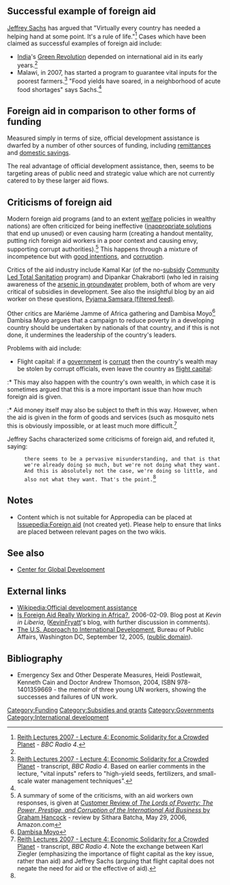 {{topic header| default.png |Official development assistance}}
==Successful example of foreign aid==
[[Jeffrey Sachs]]{{w|Jeffrey Sachs}} has argued that "Virtually every country has needed a helping hand at some point. It's a rule of life."<ref name="SOLIDARITY">[http://www.bbc.co.uk/radio4/reith2007/lecture4.shtml Reith Lectures 2007 - Lecture 4: Economic Solidarity for a Crowded Planet] -  ''BBC Radio 4''.</ref> Cases which have been claimed as successful examples of foreign aid include:
* [[India]]'s [[Green Revolution]]{{w|Green Revolution}} depended on international aid in its early years.<ref name="SOLIDARITY"/>
* Malawi, in 2007, has started a program to guarantee vital inputs for the poorest farmers.<ref>[http://www.bbc.co.uk/radio4/reith2007/lecture4.shtml Reith Lectures 2007 - Lecture 4: Economic Solidarity for a Crowded Planet] - transcript, ''BBC Radio 4''. Based on earlier comments in the lecture, "vital inputs" refers to "high-yield seeds, fertilizers, and small-scale water management techniques".</ref> "Food yields have soared, in a neighborhood of acute food shortages" says Sachs.<ref name="SOLIDARITY"/>

==Foreign aid in comparison to other forms of funding==
Measured simply in terms of size, official development assistance is dwarfed by a number of other sources of funding, including [[remittances]] and [[domestic savings]]. 

The real advantage of official development assistance, then, seems to be targeting areas of public need and strategic value which are not currently catered to by these larger aid flows. 

==Criticisms of foreign aid==

Modern foreign aid programs (and to an extent [[welfare]] policies in wealthy nations) are often criticized for being ineffective ([[inappropriate solutions]] that end up unused) or even causing harm (creating a handout mentality, putting rich foreign aid workers in a poor context and causing envy, supporting corrupt authorities).<ref>A summary of some of the criticisms, with an aid workers own responses, is given at [http://www.amazon.com/review/R2DEVDJMYZZT4E/ref=cm_cr_rdp_perm Customer Review of ''The Lords of Poverty: The Power, Prestige, and Corruption of the International Aid Business'' by Graham Hancock] - review by Sithara Batcha, May 29, 2006, Amazon.com</ref> This happens through a mixture of incompetence but with [[Good intentions, disastrous outcomes|good   intentions]], and [[corruption]].

Critics of the aid industry include Kamal Kar (of the no-[[subsidy]] [[Community Led Total Sanitation]] program) and Dipankar Chakraborti (who led in raising awareness of the [[arsenic in groundwater]] problem, both of whom are very critical of subsidies in development. See also the insightful blog by an aid worker on these questions, [http://vasco-pyjama.livejournal.com/tag/aid,aid_work,aid_worker,development Pyjama Samsara (filtered feed)].

Other critics are Mariéme Jamme of Africa gathering and Dambisa Moyo<ref>[http://www.dambisamoyo.com/books-and-publications/book/dead-aid Dambisa Moyo]</ref> Dambisa Moyo argues that a campaign to reduce poverty in a developing country should be undertaken by nationals of that country, and if this is not done, it undermines the leadership of the country's leaders.

Problems with aid include:
* Flight capital: if a [[government]] is [[corrupt]] then the country's wealth may be stolen by corrupt officials, even leave the country as [[flight capital]]: 
:* This may also happen with the country's own wealth, in which case it is sometimes argued that this is a more important issue than how much foreign aid is given. 
:* Aid money itself may also be subject to theft in this way. However, when the aid is given in the form of goods and services (such as mosquito nets{{w|mosquito net}} this is obviously impossible, or at least much more difficult.<ref>[http://www.bbc.co.uk/radio4/reith2007/lecture4.shtml Reith Lectures 2007 - Lecture 4: Economic Solidarity for a Crowded Planet] - transcript, ''BBC Radio 4''. Note the exchange between Karl Ziegler (emphasizing the importance of flight capital as the key issue, rather than aid) and Jeffrey Sachs (arguing that flight capital does not negate the need for aid or the effective of aid).</ref>

Jeffrey Sachs characterized some criticisms of foreign aid, and refuted it, saying:
:<tt>there seems to be a pervasive misunderstanding, and that is that we're already doing so much, but we're not doing what they want. And this is absolutely not the case, we're doing so little, and also not what they want. That's the point.<ref name="SOLIDARITY"/></tt>

==Notes==
<small><references/></small>
* Content which is not suitable for Appropedia can be placed at [http://Issuepedia.org/Foreign_aid Issuepedia:Foreign aid] (not created yet). Please help to ensure that links are placed between relevant pages on the two wikis. 

== See also ==
* [[Center for Global Development]]

==External links==
* [[Wikipedia:Official development assistance]]
* [http://http://kevininliberia.blogspot.com/2007/01/review-of-robert-calderisis-trouble.html Is Foreign Aid Really Working in Africa?],  2006-02-09. Blog post at ''Kevin in Liberia'', ([[User talk:KevinFryatt|KevinFryatt]]'s blog, with further discussion in comments).
* [http://www.state.gov/r/pa/scp/2005/53037.htm The U.S. Approach to International Development], Bureau of Public Affairs, Washington DC, September 12, 2005, ([[public domain]]).

== Bibliography ==
* Emergency Sex and Other Desperate Measures,{{w|Emergency Sex and Other Desperate Measures}} Heidi Postlewait, Kenneth Cain and Doctor Andrew Thomson, 2004, ISBN 978-1401359669 - the memoir of three young UN workers, showing the successes and failures of UN work.

[[Category:Funding]]
[[Category:Subsidies and grants]]
[[Category:Governments]]
[[Category:International development]]